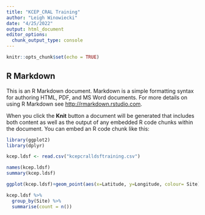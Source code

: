 ```yaml
---
title: "KCEP_CRAL Training"
author: "Leigh Winowiecki"
date: "4/25/2022"
output: html_document
editor_options: 
  chunk_output_type: console
---
```


```r
knitr::opts_chunk$set(echo = TRUE)
```

## R Markdown

This is an R Markdown document. Markdown is a simple formatting syntax for authoring HTML, PDF, and MS Word documents. For more details on using R Markdown see <http://rmarkdown.rstudio.com>.

When you click the **Knit** button a document will be generated that includes both content as well as the output of any embedded R code chunks within the document. You can embed an R code chunk like this:

```r
library(ggplot2)
library(dplyr)
```

```r
kcep.ldsf <- read.csv("kcepcralldsftraining.csv")
```

```r
names(kcep.ldsf)
summary(kcep.ldsf)
```

```r
ggplot(kcep.ldsf)+geom_point(aes(x=Latitude, y=Longitude, colour= Site))
```

```r
kcep.ldsf %>%
  group_by(Site) %>%
  summarise(count = n()) 
```
